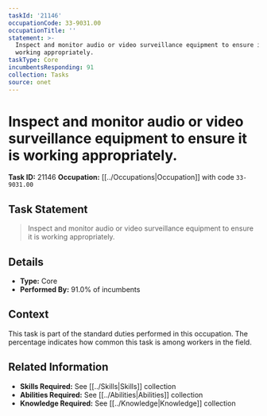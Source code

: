```yaml
---
taskId: '21146'
occupationCode: 33-9031.00
occupationTitle: ''
statement: >-
  Inspect and monitor audio or video surveillance equipment to ensure it is
  working appropriately.
taskType: Core
incumbentsResponding: 91
collection: Tasks
source: onet
---
```

# Inspect and monitor audio or video surveillance equipment to ensure it is working appropriately.

**Task ID:** 21146
**Occupation:** [[../Occupations|Occupation]] with code `33-9031.00`

## Task Statement

> Inspect and monitor audio or video surveillance equipment to ensure it is working appropriately.

## Details

- **Type:** Core
- **Performed By:** 91.0% of incumbents

## Context

This task is part of the standard duties performed in this occupation. The percentage indicates how common this task is among workers in the field.

## Related Information

- **Skills Required:** See [[../Skills|Skills]] collection
- **Abilities Required:** See [[../Abilities|Abilities]] collection
- **Knowledge Required:** See [[../Knowledge|Knowledge]] collection
